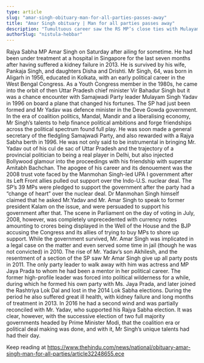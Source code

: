 ```yaml
---
type: article
slug: "amar-singh-obituary-man-for-all-parties-passes-away"
title: "Amar Singh obituary | Man for all parties passes away"
description: "Tumultuous career saw the RS MP’s close ties with Mulayam Singh Yadav and actors Amitabh Bachhan and Jaya Prada"
authorSlug: "nistula-hebbar"
---
```


Rajya Sabha MP Amar Singh 
 on Saturday after ailing for sometime. He had been under treatment at a hospital in Singapore for the last seven months after having suffered a kidney failure in 2013. He is survived by his wife, Pankaja Singh, and daughters Disha and Drishti.
Mr Singh, 64, was born in Aligarh in 1956, educated in Kolkata, with an early political career in the West Bengal Congress. As a Youth Congress member in the 1980s, he came into the orbit of then Uttar Pradesh chief minister Vir Bahadur Singh but it was a chance encounter with Samajwadi Party leader Mulayam Singh Yadav in 1996 on board a plane that changed his fortunes.
The SP had just been formed and Mr Yadav was defence minister in the Deve Gowda government. In the era of coalition politics, Mandal, Mandir and a liberalising economy, Mr Singh’s talents to help finance political ambitions and forge friendships across the political spectrum found full play. He was soon made a general secretary of the fledgling Samajwadi Party, and also rewarded with a Rajya Sabha berth in 1996.
He was not only said to be instrumental in bringing Mr. Yadav out of his cul de sac of Uttar Pradesh and the trajectory of a provincial politician to being a real player in Delhi, but also injected Bollywood glamour into the proceedings with his friendship with superstar Amitabh Bachchan.
The apogee of his career and its denouement was the 2008 trust vote faced by the Manmohan Singh-led UPA I government after its Left Front allies pulled out support over the Indo-U.S. nuclear deal.
The SP’s 39 MPs were pledged to support the government after the party had a “change of heart” over the nuclear deal. Dr Manmohan Singh himself claimed that he asked Mr.Yadav and Mr. Amar Singh to speak to former president Kalam on the issue, and were persuaded to support his government after that.
The scene in Parliament on the day of voting in July, 2008, however, was completely unprecedented with currency notes amounting to crores being displayed in the Well of the House and the BJP accusing the Congress and its allies of trying to buy MPs to shore up support.
While the government survived, Mr. Amar Singh was implicated in a legal case on the matter and even served some time in jail (though he was not convicted) in 2010.
The rise of Mr. Yadav’s son Akhilesh, and the resentment of a section of the SP saw Mr Amar Singh give up all party posts in 2011. The only party leader to walk away with him was actress and MP Jaya Prada to whom he had been a mentor in her political career.
The former high-profile leader was forced into political wilderness for a while, during which he formed his own party with Ms. Jaya Prada, and later joined the Rashtriya Lok Dal and lost in the 2014 Lok Sabha elections. During the period he also suffered great ill health, with kidney failure and long months of treatment in 2013.
In 2016 he had a second wind and was partially reconciled with Mr. Yadav, who supported his Rajya Sabha election. It was clear, however, with the successive election of two full majority governments headed by Prime Minister Modi, that the coalition era or political deal making was done, and with it, Mr Singh’s unique talents had had their day.

Keep reading at https://www.thehindu.com/news/national/obituary-amar-singh-man-for-all-parties/article32248655.ece
